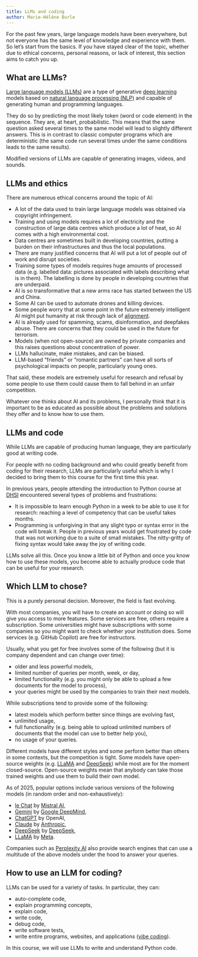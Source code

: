 ```yaml
---
title: LLMs and coding
author: Marie-Hélène Burle
---
```


:::{.def}

For the past few years, large language models have been everywhere, but not everyone has the same level of knowledge and experience with them. So let's start from the basics. If you have stayed clear of the topic, whether due to ethical concerns, personal reasons, or lack of interest, this section aims to catch you up.

:::

## What are LLMs?

[Large language models (LLMs)](https://en.wikipedia.org/wiki/Large_language_model) are a type of generative [deep learning](https://en.wikipedia.org/wiki/Deep_learning) models based on [natural language processing (NLP)](https://en.wikipedia.org/wiki/Natural_language_processing) and capable of generating human and programming languages.

They do so by predicting the most likely token (word or code element) in the sequence. They are, at heart, probabilistic. This means that the same question asked several times to the same model will lead to slightly different answers. This is in contrast to classic computer programs which are deterministic (the same code run several times under the same conditions leads to the same results).

Modified versions of LLMs are capable of generating images, videos, and sounds.

## LLMs and ethics

There are numerous ethical concerns around the topic of AI:

- A lot of the data used to train large language models was obtained via copyright infringement.
- Training and using models requires a lot of electricity and the construction of large data centres which produce a lot of heat, so AI comes with a high environmental cost.
- Data centres are sometimes built in developing countries, putting a burden on their infrastructures and thus the local populations.
- There are many justified concerns that AI will put a lot of people out of work and disrupt societies.
- Training some types of models requires huge amounts of processed data (e.g. labelled data: pictures associated with labels describing what is in them). The labelling is done by people in developing countries that are underpaid.
- AI is so transformative that a new arms race has started between the US and China.
- Some AI can be used to automate drones and killing devices.
- Some people worry that at some point in the future extremely intelligent AI might put humanity at risk through lack of [alignment](https://en.wikipedia.org/wiki/AI_alignment).
- AI is already used for spamming, scams, disinformation, and deepfakes abuse. There are concerns that they could be used in the future for terrorism.
- Models (when not open-source) are owned by private companies and this raises questions about concentration of power.
- LLMs hallucinate, make mistakes, and can be biased.
- LLM-based "friends" or "romantic partners" can have all sorts of psychological impacts on people, particularly young ones.

That said, these models are extremely useful for research and refusal by some people to use them could cause them to fall behind in an unfair competition.

Whatever one thinks about AI and its problems, I personally think that it is important to be as educated as possible about the problems and solutions they offer and to know how to use them.

## LLMs and code

While LLMs are capable of producing human language, they are particularly good at writing code.

For people with no coding background and who could greatly benefit from coding for their research, LLMs are particularly useful which is why I decided to bring them to this course for the first time this year.

In previous years, people attending the introduction to Python course at [DHSI](https://dhsi.org/) encountered several types of problems and frustrations:

- It is impossible to learn enough Python in a week to be able to use it for research: reaching a level of competency that can be useful takes months.
- Programming is unforgiving in that any slight typo or syntax error in the code will break it. People in previous years would get frustrated by code that was not working due to a suite of small mistakes. The nitty-gritty of fixing syntax would take away the joy of writing code.

LLMs solve all this. Once you know a little bit of Python and once you know how to use these models, you become able to actually produce code that can be useful for your research.

## Which LLM to chose?

This is a purely personal decision. Moreover, the field is fast evolving.

With most companies, you will have to create an account or doing so will give you access to more features. Some services are free, others require a subscription. Some universities might have subscriptions with some companies so you might want to check whether your institution does. Some services (e.g. GitHub Copilot) are free for instructors.

Usually, what you get for free involves some of the following (but it is company dependent and can change over time):

- older and less powerful models,
- limited number of queries per month, week, or day,
- limited functionality (e.g. you might only be able to upload a few documents for the model to process),
- your queries might be used by the companies to train their next models.

While subscriptions tend to provide some of the following:

- latest models which perform better since things are evolving fast,
- unlimited usage,
- full functionality (e.g. being able to upload unlimited numbers of documents that the model can use to better help you),
- no usage of your queries.

Different models have different styles and some perform better than others in some contexts, but the competition is tight. Some models have open-source weights (e.g. [LLaMA](https://www.llama.com/) and [DeepSeek](https://chat.deepseek.com/)) while most are for the moment closed-source. Open-source weights mean that anybody can take those trained weights and use them to build their own model.

As of 2025, popular options include various versions of the following models (in random order and non-exhaustively):

- [le Chat](https://chat.mistral.ai/chat) by [Mistral AI](https://console.mistral.ai/home),
- [Gemini](https://gemini.google.com/app) by [Google DeepMind](https://deepmind.google/),
- [ChatGPT](https://openai.com/) by OpenAI,
- [Claude](https://claude.ai/) by [Anthropic](https://www.anthropic.com/),
- [DeepSeek](https://chat.deepseek.com/) by [DeepSeek](https://www.deepseek.com/),
- [LLaMA](https://www.llama.com/) by [Meta](https://www.meta.com/).

Companies such as [Perplexity AI](https://www.perplexity.ai/) also provide search engines that can use a multitude of the above models under the hood to answer your queries.

## How to use an LLM for coding?

LLMs can be used for a variety of tasks. In particular, they can:

- auto-complete code,
- explain programming concepts,
- explain code,
- write code,
- debug code,
- write software tests,
- write entire programs, websites, and applications ([vibe coding](https://en.wikipedia.org/wiki/Vibe_coding)).

In this course, we will use LLMs to write and understand Python code.
